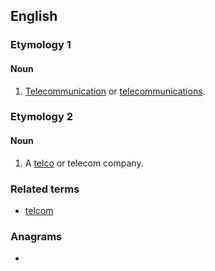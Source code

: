 {{also|télécom}}
==English==

===Etymology 1===
{{abbreviation of|lang=en|telecommunications}}

====Noun====
{{en-noun}}

# {{lb|en|informal}} [[telecommunication|Telecommunication]] or [[telecommunications]].

===Etymology 2===
{{abbreviation of|lang=en|[[telephone]] [[company]]}}

====Noun====
{{en-noun}}

# {{lb|en|informal}} A [[telco]] {{gloss|[[phone]] company}} or telecom company.

===Related terms===
* [[telcom]]

===Anagrams===
* {{anagrams|en|Ol Cemet'}}